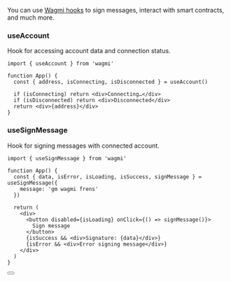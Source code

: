 
You can use [Wagmi hooks](https://wagmi.sh/react/hooks/useAccount) to sign messages, interact with smart contracts, and much more.

### useAccount

Hook for accessing account data and connection status.

```tsx
import { useAccount } from 'wagmi'

function App() {
  const { address, isConnecting, isDisconnected } = useAccount()

  if (isConnecting) return <div>Connecting…</div>
  if (isDisconnected) return <div>Disconnected</div>
  return <div>{address}</div>
}
```

### useSignMessage

Hook for signing messages with connected account.

```tsx
import { useSignMessage } from 'wagmi'

function App() {
  const { data, isError, isLoading, isSuccess, signMessage } = useSignMessage({
    message: 'gm wagmi frens'
  })

  return (
    <div>
      <button disabled={isLoading} onClick={() => signMessage()}>
        Sign message
      </button>
      {isSuccess && <div>Signature: {data}</div>}
      {isError && <div>Error signing message</div>}
    </div>
  )
}
```

<Button name="Learn More" url="https://wagmi.sh/react/hooks/useContractRead" />